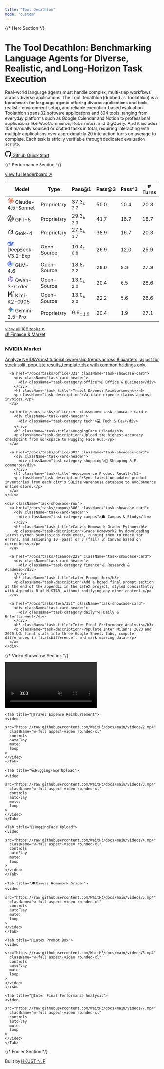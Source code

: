```yaml
---
title: "Tool Decathlon"
mode: "custom"
---
```


<div className="homepage-container">

{/* Hero Section */}
<div className="hero-section">
  <div className="hero-content">
    <h1 className="hero-title">The Tool Decathlon: Benchmarking Language Agents for Diverse, Realistic, and Long-Horizon Task Execution</h1>
    <p className="hero-description">
      Real-world language agents must handle complex, multi-step workflows across diverse applications. 
      The Tool Decathlon (dubbed as 
      Toolathlon) is a benchmark for language agents offering diverse applications and tools, realistic 
      environment setup, and reliable execution-based evaluation. Toolathlon spans 32 software applications 
      and 604 tools, ranging from everyday platforms such as Google Calendar and Notion to professional 
      applications like WooCommerce, Kubernetes, and BigQuery. And it includes 
      108 manually sourced or crafted tasks in total, requiring interacting with multiple applications over 
      approximately 20 interaction turns on average to complete. Each task is strictly verifiable through dedicated evaluation scripts.
    </p>
    <div className="hero-actions">
      <a href="https://github.com" className="btn-github">
        <svg width="20" height="20" viewBox="0 0 24 24" fill="currentColor">
          <path d="M12 0c-6.626 0-12 5.373-12 12 0 5.302 3.438 9.8 8.207 11.387.599.111.793-.261.793-.577v-2.234c-3.338.726-4.033-1.416-4.033-1.416-.546-1.387-1.333-1.756-1.333-1.756-1.089-.745.083-.729.083-.729 1.205.084 1.839 1.237 1.839 1.237 1.07 1.834 2.807 1.304 3.492.997.107-.775.418-1.305.762-1.604-2.665-.305-5.467-1.334-5.467-5.931 0-1.311.469-2.381 1.236-3.221-.124-.303-.535-1.524.117-3.176 0 0 1.008-.322 3.301 1.23.957-.266 1.983-.399 3.003-.404 1.02.005 2.047.138 3.006.404 2.291-1.552 3.297-1.23 3.297-1.23.653 1.653.242 2.874.118 3.176.77.84 1.235 1.911 1.235 3.221 0 4.609-2.807 5.624-5.479 5.921.43.372.823 1.102.823 2.222v3.293c0 .319.192.694.801.576 4.765-1.589 8.199-6.086 8.199-11.386 0-6.627-5.373-12-12-12z"/>
        </svg>
        Github
      </a>
      <a href="/docs/test" className="btn-contribute">Quick Start</a>
    </div>
  </div>
</div>

{/* Performance Section */}
<div className="performance-section">
  <div className="performance-header">
    <a href="/docs/leaderboard" className="view-full-link">view full leaderboard ↗</a>
  </div>
  
  <div className="category-section">
    <table className="performance-table">
      <thead>
        <tr>
          <th>Model</th>
          <th>Type</th>
          <th>Pass@1</th>
          <th>Pass@3</th>
          <th>Pass^3</th>
          <th># Turns</th>
        </tr>
      </thead>
      <tbody>
        <tr className="rank-1">
          <td className="model-name-cell" data-label="Model"><svg className="org-icon" fill="#D97757" width="20px" height="20px" viewBox="0 0 24 24" xmlns="http://www.w3.org/2000/svg"><title>Claude</title><path d="M4.709 15.955l4.72-2.647.08-.23-.08-.128H9.2l-.79-.048-2.698-.073-2.339-.097-2.266-.122-.571-.121L0 11.784l.055-.352.48-.321.686.06 1.52.103 2.278.158 1.652.097 2.449.255h.389l.055-.157-.134-.098-.103-.097-2.358-1.596-2.552-1.688-1.336-.972-.724-.491-.364-.462-.158-1.008.656-.722.881.06.225.061.893.686 1.908 1.476 2.491 1.833.365.304.145-.103.019-.073-.164-.274-1.355-2.446-1.446-2.49-.644-1.032-.17-.619a2.97 2.97 0 01-.104-.729L6.283.134 6.696 0l.996.134.42.364.62 1.414 1.002 2.229 1.555 3.03.456.898.243.832.091.255h.158V9.01l.128-1.706.237-2.095.23-2.695.08-.76.376-.91.747-.492.584.28.48.685-.067.444-.286 1.851-.559 2.903-.364 1.942h.212l.243-.242.985-1.306 1.652-2.064.73-.82.85-.904.547-.431h1.033l.76 1.129-.34 1.166-1.064 1.347-.881 1.142-1.264 1.7-.79 1.36.073.11.188-.02 2.856-.606 1.543-.28 1.841-.315.833.388.091.395-.328.807-1.969.486-2.309.462-3.439.813-.042.03.049.061 1.549.146.662.036h1.622l3.02.225.79.522.474.638-.079.485-1.215.62-1.64-.389-3.829-.91-1.312-.329h-.182v.11l1.093 1.068 2.006 1.81 2.509 2.33.127.578-.322.455-.34-.049-2.205-1.657-.851-.747-1.926-1.62h-.128v.17l.444.649 2.345 3.521.122 1.08-.17.353-.608.213-.668-.122-1.374-1.925-1.415-2.167-1.143-1.943-.14.08-.674 7.254-.316.37-.729.28-.607-.461-.322-.747.322-1.476.389-1.924.315-1.53.286-1.9.17-.632-.012-.042-.14.018-1.434 1.967-2.18 2.945-1.726 1.845-.414.164-.717-.37.067-.662.401-.589 2.388-3.036 1.44-1.882.93-1.086-.006-.158h-.055L4.132 18.56l-1.13.146-.487-.456.061-.746.231-.243 1.908-1.312-.006.006z" fill-rule="nonzero"></path></svg> Claude-4.5-Sonnet</td>
          <td className="model-type-cell" data-label="Model Type">Proprietary</td>
          <td className="score-cell best-score" data-label="Pass@1">37.3<sub>± 2.7</sub></td>
          <td className="score-cell best-score" data-label="Pass@3">50.0</td>
          <td className="score-cell best-score" data-label="Pass^3">20.4</td>
          <td className="score-cell" data-label="# Turns">20.3</td>
        </tr>
        <tr className="rank-2">
          <td className="model-name-cell" data-label="Model"><svg className="org-icon" fill="currentColor" width="20px" height="20px" viewBox="0 0 24 24" role="img" xmlns="http://www.w3.org/2000/svg"><title>OpenAI icon</title><path d="M22.2819 9.8211a5.9847 5.9847 0 0 0-.5157-4.9108 6.0462 6.0462 0 0 0-6.5098-2.9A6.0651 6.0651 0 0 0 4.9807 4.1818a5.9847 5.9847 0 0 0-3.9977 2.9 6.0462 6.0462 0 0 0 .7427 7.0966 5.98 5.98 0 0 0 .511 4.9107 6.051 6.051 0 0 0 6.5146 2.9001A5.9847 5.9847 0 0 0 13.2599 24a6.0557 6.0557 0 0 0 5.7718-4.2058 5.9894 5.9894 0 0 0 3.9977-2.9001 6.0557 6.0557 0 0 0-.7475-7.0729zm-9.022 12.6081a4.4755 4.4755 0 0 1-2.8764-1.0408l.1419-.0804 4.7783-2.7582a.7948.7948 0 0 0 .3927-.6813v-6.7369l2.02 1.1686a.071.071 0 0 1 .038.052v5.5826a4.504 4.504 0 0 1-4.4945 4.4944zm-9.6607-4.1254a4.4708 4.4708 0 0 1-.5346-3.0137l.142.0852 4.783 2.7582a.7712.7712 0 0 0 .7806 0l5.8428-3.3685v2.3324a.0804.0804 0 0 1-.0332.0615L9.74 19.9502a4.4992 4.4992 0 0 1-6.1408-1.6464zM2.3408 7.8956a4.485 4.485 0 0 1 2.3655-1.9728V11.6a.7664.7664 0 0 0 .3879.6765l5.8144 3.3543-2.0201 1.1685a.0757.0757 0 0 1-.071 0l-4.8303-2.7865A4.504 4.504 0 0 1 2.3408 7.872zm16.5963 3.8558L13.1038 8.364 15.1192 7.2a.0757.0757 0 0 1 .071 0l4.8303 2.7913a4.4944 4.4944 0 0 1-.6765 8.1042v-5.6772a.79.79 0 0 0-.407-.667zm2.0107-3.0231l-.142-.0852-4.7735-2.7818a.7759.7759 0 0 0-.7854 0L9.409 9.2297V6.8974a.0662.0662 0 0 1 .0284-.0615l4.8303-2.7866a4.4992 4.4992 0 0 1 6.6802 4.66zM8.3065 12.863l-2.02-1.1638a.0804.0804 0 0 1-.038-.0567V6.0742a4.4992 4.4992 0 0 1 7.3757-3.4537l-.142.0805L8.704 5.459a.7948.7948 0 0 0-.3927.6813zm1.0976-2.3654l2.602-1.4998 2.6069 1.4998v2.9994l-2.5974 1.4997-2.6067-1.4997Z"/></svg> GPT-5</td>
          <td className="model-type-cell" data-label="Model Type">Proprietary</td>
          <td className="score-cell" data-label="Pass@1">29.3<sub>± 2.3</sub></td>
          <td className="score-cell" data-label="Pass@3">41.7</td>
          <td className="score-cell" data-label="Pass^3">16.7</td>
          <td className="score-cell" data-label="# Turns">18.7</td>
        </tr>
        <tr className="rank-other">
          <td className="model-name-cell" data-label="Model"><svg className="org-icon" fill="currentColor" fill-rule="evenodd" width="20px" height="20px" viewBox="0 0 24 24" xmlns="http://www.w3.org/2000/svg"><title>Grok</title><path d="M9.27 15.29l7.978-5.897c.391-.29.95-.177 1.137.272.98 2.369.542 5.215-1.41 7.169-1.951 1.954-4.667 2.382-7.149 1.406l-2.711 1.257c3.889 2.661 8.611 2.003 11.562-.953 2.341-2.344 3.066-5.539 2.388-8.42l.006.007c-.983-4.232.242-5.924 2.75-9.383.06-.082.12-.164.179-.248l-3.301 3.305v-.01L9.267 15.292M7.623 16.723c-2.792-2.67-2.31-6.801.071-9.184 1.761-1.763 4.647-2.483 7.166-1.425l2.705-1.25a7.808 7.808 0 00-1.829-1A8.975 8.975 0 005.984 5.83c-2.533 2.536-3.33 6.436-1.962 9.764 1.022 2.487-.653 4.246-2.34 6.022-.599.63-1.199 1.259-1.682 1.925l7.62-6.815"></path></svg> Grok-4</td>
          <td className="model-type-cell" data-label="Model Type">Proprietary</td>
          <td className="score-cell" data-label="Pass@1">27.5<sub>± 1.7</sub></td>
          <td className="score-cell" data-label="Pass@3">38.9</td>
          <td className="score-cell" data-label="Pass^3">16.7</td>
          <td className="score-cell" data-label="# Turns">20.3</td>
        </tr>
        <tr className="rank-other">
          <td className="model-name-cell" data-label="Model"><svg className="org-icon" fill="#4D6BFE" width="20px" height="20px" viewBox="0 0 24 24" xmlns="http://www.w3.org/2000/svg"><title>DeepSeek</title><path d="M23.748 4.482c-.254-.124-.364.113-.512.234-.051.039-.094.09-.137.136-.372.397-.806.657-1.373.626-.829-.046-1.537.214-2.163.848-.133-.782-.575-1.248-1.247-1.548-.352-.156-.708-.311-.955-.65-.172-.241-.219-.51-.305-.774-.055-.16-.11-.323-.293-.35-.2-.031-.278.136-.356.276-.313.572-.434 1.202-.422 1.84.027 1.436.633 2.58 1.838 3.393.137.093.172.187.129.323-.082.28-.18.552-.266.833-.055.179-.137.217-.329.14a5.526 5.526 0 01-1.736-1.18c-.857-.828-1.631-1.742-2.597-2.458a11.365 11.365 0 00-.689-.471c-.985-.957.13-1.743.388-1.836.27-.098.093-.432-.779-.428-.872.004-1.67.295-2.687.684a3.055 3.055 0 01-.465.137 9.597 9.597 0 00-2.883-.102c-1.885.21-3.39 1.102-4.497 2.623C.082 8.606-.231 10.684.152 12.85c.403 2.284 1.569 4.175 3.36 5.653 1.858 1.533 3.997 2.284 6.438 2.14 1.482-.085 3.133-.284 4.994-1.86.47.234.962.327 1.78.397.63.059 1.236-.03 1.705-.128.735-.156.684-.837.419-.961-2.155-1.004-1.682-.595-2.113-.926 1.096-1.296 2.746-2.642 3.392-7.003.05-.347.007-.565 0-.845-.004-.17.035-.237.23-.256a4.173 4.173 0 001.545-.475c1.396-.763 1.96-2.015 2.093-3.517.02-.23-.004-.467-.247-.588zM11.581 18c-2.089-1.642-3.102-2.183-3.52-2.16-.392.024-.321.471-.235.763.09.288.207.486.371.739.114.167.192.416-.113.603-.673.416-1.842-.14-1.897-.167-1.361-.802-2.5-1.86-3.301-3.307-.774-1.393-1.224-2.887-1.298-4.482-.02-.386.093-.522.477-.592a4.696 4.696 0 011.529-.039c2.132.312 3.946 1.265 5.468 2.774.868.86 1.525 1.887 2.202 2.891.72 1.066 1.494 2.082 2.48 2.914.348.292.625.514.891.677-.802.09-2.14.11-3.054-.614zm1-6.44a.306.306 0 01.415-.287.302.302 0 01.2.288.306.306 0 01-.31.307.303.303 0 01-.304-.308zm3.11 1.596c-.2.081-.399.151-.59.16a1.245 1.245 0 01-.798-.254c-.274-.23-.47-.358-.552-.758a1.73 1.73 0 01.016-.588c.07-.327-.008-.537-.239-.727-.187-.156-.426-.199-.688-.199a.559.559 0 01-.254-.078c-.11-.054-.2-.19-.114-.358.028-.054.16-.186.192-.21.356-.202.767-.136 1.146.016.352.144.618.408 1.001.782.391.451.462.576.685.914.176.265.336.537.445.848.067.195-.019.354-.25.452z"></path></svg> DeepSeek-V3.2-Exp</td>
          <td className="model-type-cell" data-label="Model Type">Open-Source</td>
          <td className="score-cell" data-label="Pass@1">19.4<sub>± 0.8</sub></td>
          <td className="score-cell" data-label="Pass@3">26.9</td>
          <td className="score-cell" data-label="Pass^3">12.0</td>
          <td className="score-cell" data-label="# Turns">25.9</td>
        </tr>
        <tr className="rank-other">
          <td className="model-name-cell" data-label="Model"><svg className="org-icon" width="20px" height="20px" viewBox="0 0 24 24" xmlns="http://www.w3.org/2000/svg"><title>ChatGLM</title><defs><linearGradient id="lobe-icons-chat-glm-fill" x1="-18.756%" x2="70.894%" y1="49.371%" y2="90.944%"><stop offset="0%" stop-color="#504AF4"></stop><stop offset="100%" stop-color="#3485FF"></stop></linearGradient></defs><path d="M9.917 2c4.906 0 10.178 3.947 8.93 10.58-.014.07-.037.14-.057.21l-.003-.277c-.083-3-1.534-8.934-8.87-8.934-3.393 0-8.137 3.054-7.93 8.158-.04 4.778 3.555 8.4 7.95 8.332l.073-.001c1.2-.033 2.763-.429 3.1-1.657.063-.031.26.534.268.598.048.256.112.369.192.34.981-.348 2.286-1.222 1.952-2.38-.176-.61-1.775-.147-1.921-.347.418-.979 2.234-.926 3.153-.716.443.102.657.38 1.012.442.29.052.981-.2.96.242-1.5 3.042-4.893 5.41-8.808 5.41C3.654 22 0 16.574 0 11.737 0 5.947 4.959 2 9.917 2zM9.9 5.3c.484 0 1.125.225 1.38.585 3.669.145 4.313 2.686 4.694 5.444.255 1.838.315 2.3.182 1.387l.083.59c.068.448.554.737.982.516.144-.075.254-.231.328-.47a.2.2 0 01.258-.13l.625.22a.2.2 0 01.124.238 2.172 2.172 0 01-.51.92c-.878.917-2.757.664-3.08-.62-.14-.554-.055-.626-.345-1.242-.292-.621-1.238-.709-1.69-.295-.345.315-.407.805-.406 1.282L12.6 15.9a.9.9 0 01-.9.9h-1.4a.9.9 0 01-.9-.9v-.65a1.15 1.15 0 10-2.3 0v.65a.9.9 0 01-.9.9H4.8a.9.9 0 01-.9-.9l.035-3.239c.012-1.884.356-3.658 2.47-4.134.2-.045.252.13.29.342.025.154.043.252.053.294.701 3.058 1.75 4.299 3.144 3.722l.66-.331.254-.13c.158-.082.25-.131.276-.15.012-.01-.165-.206-.407-.464l-1.012-1.067a8.925 8.925 0 01-.199-.216c-.047-.034-.116.068-.208.306-.074.157-.251.252-.272.326-.013.058.108.298.362.72.164.288.22.508-.31.343-1.04-.8-1.518-2.273-1.684-3.725-.004-.035-.162-1.913-.162-1.913a1.2 1.2 0 011.113-1.281L9.9 5.3zm12.994 8.68c.037.697-.403.704-1.213.591l-1.783-.276c-.265-.053-.385-.099-.313-.147.47-.315 3.268-.93 3.31-.168zm-.915-.083l-.926.042c-.85.077-1.452.24.338.336l.103.003c.815.012 1.264-.359.485-.381zm1.667-3.601h.01c.79.398.067 1.03-.65 1.393-.14.07-.491.176-1.052.315-.241.04-.457.092-.333.16l.01.005c1.952.958-3.123 1.534-2.495 1.285l.38-.148c.68-.266 1.614-.682 1.666-1.337.038-.48 1.253-.442 1.493-.968.048-.106 0-.236-.144-.389-.05-.047-.094-.094-.107-.148-.073-.305.7-.431 1.222-.168zm-2.568-.474c-.135 1.198-2.479 4.192-1.949 2.863l.017-.042c.298-.717.376-2.221 1.337-3.221.25-.26.636.035.595.4zm-7.976-.253c.02-.694 1.002-.968 1.346-.347.01-1.274-1.941-.768-1.346.347z" fill="url(#lobe-icons-chat-glm-fill)" fill-rule="evenodd"></path></svg> GLM-4.6</td>
          <td className="model-type-cell" data-label="Model Type">Open-Source</td>
          <td className="score-cell" data-label="Pass@1">18.8<sub>± 2.2</sub></td>
          <td className="score-cell" data-label="Pass@3">29.6</td>
          <td className="score-cell" data-label="Pass^3">9.3</td>
          <td className="score-cell" data-label="# Turns">27.9</td>
        </tr>
        <tr className="rank-other">
          <td className="model-name-cell" data-label="Model"><svg className="org-icon" width="20px" height="20px" viewBox="0 0 24 24" xmlns="http://www.w3.org/2000/svg"><title>Qwen</title><path d="M12.604 1.34c.393.69.784 1.382 1.174 2.075a.18.18 0 00.157.091h5.552c.174 0 .322.11.446.327l1.454 2.57c.19.337.24.478.024.837-.26.43-.513.864-.76 1.3l-.367.658c-.106.196-.223.28-.04.512l2.652 4.637c.172.301.111.494-.043.77-.437.785-.882 1.564-1.335 2.34-.159.272-.352.375-.68.37-.777-.016-1.552-.01-2.327.016a.099.099 0 00-.081.05 575.097 575.097 0 01-2.705 4.74c-.169.293-.38.363-.725.364-.997.003-2.002.004-3.017.002a.537.537 0 01-.465-.271l-1.335-2.323a.09.09 0 00-.083-.049H4.982c-.285.03-.553-.001-.805-.092l-1.603-2.77a.543.543 0 01-.002-.54l1.207-2.12a.198.198 0 000-.197 550.951 550.951 0 01-1.875-3.272l-.79-1.395c-.16-.31-.173-.496.095-.965.465-.813.927-1.625 1.387-2.436.132-.234.304-.334.584-.335a338.3 338.3 0 012.589-.001.124.124 0 00.107-.063l2.806-4.895a.488.488 0 01.422-.246c.524-.001 1.053 0 1.583-.006L11.704 1c.341-.003.724.032.9.34zm-3.432.403a.06.06 0 00-.052.03L6.254 6.788a.157.157 0 01-.135.078H3.253c-.056 0-.07.025-.041.074l5.81 10.156c.025.042.013.062-.034.063l-2.795.015a.218.218 0 00-.2.116l-1.32 2.31c-.044.078-.021.118.068.118l5.716.008c.046 0 .08.02.104.061l1.403 2.454c.046.081.092.082.139 0l5.006-8.76.783-1.382a.055.055 0 01.096 0l1.424 2.53a.122.122 0 00.107.062l2.763-.02a.04.04 0 00.035-.02.041.041 0 000-.04l-2.9-5.086a.108.108 0 010-.113l.293-.507 1.12-1.977c.024-.041.012-.062-.035-.062H9.2c-.059 0-.073-.026-.043-.077l1.434-2.505a.107.107 0 000-.114L9.225 1.774a.06.06 0 00-.053-.031zm6.29 8.02c.046 0 .058.02.034.06l-.832 1.465-2.613 4.585a.056.056 0 01-.05.029.058.058 0 01-.05-.029L8.498 9.841c-.02-.034-.01-.052.028-.054l.216-.012 6.722-.012z" fill="url(#lobe-icons-qwen-fill)" fill-rule="nonzero"></path><defs><linearGradient id="lobe-icons-qwen-fill" x1="0%" x2="100%" y1="0%" y2="0%"><stop offset="0%" stop-color="#6336E7" stop-opacity=".84"></stop><stop offset="100%" stop-color="#6F69F7" stop-opacity=".84"></stop></linearGradient></defs></svg> Qwen-3-Coder</td>
          <td className="model-type-cell" data-label="Model Type">Open-Source</td>
          <td className="score-cell" data-label="Pass@1">13.9<sub>± 2.0</sub></td>
          <td className="score-cell" data-label="Pass@3">20.4</td>
          <td className="score-cell" data-label="Pass^3">6.5</td>
          <td className="score-cell" data-label="# Turns">28.6</td>
        </tr>
        <tr className="rank-other">
          <td className="model-name-cell" data-label="Model"><svg className="org-icon" fill="currentColor" fill-rule="evenodd" width="20px" height="20px" viewBox="0 0 24 24" xmlns="http://www.w3.org/2000/svg"><title>Kimi</title><path d="M19.738 5.776c.163-.209.306-.4.457-.585.07-.087.064-.153-.004-.244-.655-.861-.717-1.817-.34-2.787.283-.73.909-1.072 1.674-1.145.477-.045.945.004 1.379.236.57.305.902.77 1.01 1.412.086.512.07 1.012-.075 1.508-.257.878-.888 1.333-1.753 1.448-.718.096-1.446.108-2.17.157-.056.004-.113 0-.178 0z"></path><path d="M17.962 1.844h-4.326l-3.425 7.81H5.369V1.878H1.5V22h3.87v-8.477h6.824a3.025 3.025 0 002.743-1.75V22h3.87v-8.477a3.87 3.87 0 00-3.588-3.86v-.01h-2.125a3.94 3.94 0 002.323-2.12l2.545-5.689z"></path></svg> Kimi-K2-0905</td>
          <td className="model-type-cell" data-label="Model Type">Open-Source</td>
          <td className="score-cell" data-label="Pass@1">13.0<sub>± 2.0</sub></td>
          <td className="score-cell" data-label="Pass@3">22.2</td>
          <td className="score-cell" data-label="Pass^3">5.6</td>
          <td className="score-cell" data-label="# Turns">26.6</td>
        </tr>
        <tr className="rank-other">
          <td className="model-name-cell" data-label="Model"><svg className="org-icon" width="20px" height="20px" viewBox="0 0 24 24" xmlns="http://www.w3.org/2000/svg"><title>Gemini</title><path d="M20.616 10.835a14.147 14.147 0 01-4.45-3.001 14.111 14.111 0 01-3.678-6.452.503.503 0 00-.975 0 14.134 14.134 0 01-3.679 6.452 14.155 14.155 0 01-4.45 3.001c-.65.28-1.318.505-2.002.678a.502.502 0 000 .975c.684.172 1.35.397 2.002.677a14.147 14.147 0 014.45 3.001 14.112 14.112 0 013.679 6.453.502.502 0 00.975 0c.172-.685.397-1.351.677-2.003a14.145 14.145 0 013.001-4.45 14.113 14.113 0 016.453-3.678.503.503 0 000-.975 13.245 13.245 0 01-2.003-.678z" fill="#3186FF"></path><path d="M20.616 10.835a14.147 14.147 0 01-4.45-3.001 14.111 14.111 0 01-3.678-6.452.503.503 0 00-.975 0 14.134 14.134 0 01-3.679 6.452 14.155 14.155 0 01-4.45 3.001c-.65.28-1.318.505-2.002.678a.502.502 0 000 .975c.684.172 1.35.397 2.002.677a14.147 14.147 0 014.45 3.001 14.112 14.112 0 013.679 6.453.502.502 0 00.975 0c.172-.685.397-1.351.677-2.003a14.145 14.145 0 013.001-4.45 14.113 14.113 0 016.453-3.678.503.503 0 000-.975 13.245 13.245 0 01-2.003-.678z" fill="url(#lobe-icons-gemini-fill-0)"></path><path d="M20.616 10.835a14.147 14.147 0 01-4.45-3.001 14.111 14.111 0 01-3.678-6.452.503.503 0 00-.975 0 14.134 14.134 0 01-3.679 6.452 14.155 14.155 0 01-4.45 3.001c-.65.28-1.318.505-2.002.678a.502.502 0 000 .975c.684.172 1.35.397 2.002.677a14.147 14.147 0 014.45 3.001 14.112 14.112 0 013.679 6.453.502.502 0 00.975 0c.172-.685.397-1.351.677-2.003a14.145 14.145 0 013.001-4.45 14.113 14.113 0 016.453-3.678.503.503 0 000-.975 13.245 13.245 0 01-2.003-.678z" fill="url(#lobe-icons-gemini-fill-1)"></path><path d="M20.616 10.835a14.147 14.147 0 01-4.45-3.001 14.111 14.111 0 01-3.678-6.452.503.503 0 00-.975 0 14.134 14.134 0 01-3.679 6.452 14.155 14.155 0 01-4.45 3.001c-.65.28-1.318.505-2.002.678a.502.502 0 000 .975c.684.172 1.35.397 2.002.677a14.147 14.147 0 014.45 3.001 14.112 14.112 0 013.679 6.453.502.502 0 00.975 0c.172-.685.397-1.351.677-2.003a14.145 14.145 0 013.001-4.45 14.113 14.113 0 016.453-3.678.503.503 0 000-.975 13.245 13.245 0 01-2.003-.678z" fill="url(#lobe-icons-gemini-fill-2)"></path><defs><linearGradient gradientUnits="userSpaceOnUse" id="lobe-icons-gemini-fill-0" x1="7" x2="11" y1="15.5" y2="12"><stop stop-color="#08B962"></stop><stop offset="1" stop-color="#08B962" stop-opacity="0"></stop></linearGradient><linearGradient gradientUnits="userSpaceOnUse" id="lobe-icons-gemini-fill-1" x1="8" x2="11.5" y1="5.5" y2="11"><stop stop-color="#F94543"></stop><stop offset="1" stop-color="#F94543" stop-opacity="0"></stop></linearGradient><linearGradient gradientUnits="userSpaceOnUse" id="lobe-icons-gemini-fill-2" x1="3.5" x2="17.5" y1="13.5" y2="12"><stop stop-color="#FABC12"></stop><stop offset=".46" stop-color="#FABC12" stop-opacity="0"></stop></linearGradient></defs></svg> Gemini-2.5-Pro</td>
          <td className="model-type-cell" data-label="Model Type">Proprietary</td>
          <td className="score-cell" data-label="Pass@1">9.6<sub>± 1.9</sub></td>
          <td className="score-cell" data-label="Pass@3">20.4</td>
          <td className="score-cell" data-label="Pass^3">1.9</td>
          <td className="score-cell" data-label="# Turns">27.1</td>
        </tr>
      </tbody>
    </table>
  </div>
</div>

<div className="task-showcase-section">
  <div className="task-showcase-header">
    <a href="/docs/tasks/campus/34" className="view-full-link">view all 108 tasks ↗</a>
  </div>
  
  <div className="task-showcase-container">
    <div className="task-showcase-row">
      <a href="/docs/tasks/office/284" className="task-showcase-card">
        <div className="task-card-header">
          <div className="task-category finance">💰 Finance & Market</div>
        </div>
        <h3 className="task-title">NVIDIA Market</h3>
        <p className="task-description">Analyze NVIDIA's institutional ownership trends across 8 quarters, adjust for stock split, populate results_template.xlsx with common holdings only.</p>
      </a>

      <a href="/docs/tasks/office/331" className="task-showcase-card">
        <div className="task-card-header">
          <div className="task-category office">🏢 Office & Business</div>
        </div>
        <h3 className="task-title">Travel Expense Reimbursement</h3>
        <p className="task-description">Validate expense claims against invoices.</p>
      </a>

      <a href="/docs/tasks/office/19" className="task-showcase-card">
        <div className="task-card-header">
          <div className="task-category tech">💻 Tech & Dev</div>
        </div>
        <h3 className="task-title">HuggingFace Upload</h3>
        <p className="task-description">Upload the highest-accuracy checkpoint from workspace to Hugging Face Hub.</p>
      </a>

      <a href="/docs/tasks/office/303" className="task-showcase-card">
        <div className="task-card-header">
          <div className="task-category shopping">🛒 Shopping & E-commerce</div>
        </div>
        <h3 className="task-title">Woocommerce Product Recall</h3>
        <p className="task-description">Sync latest unupdated product inventories from each city's SQLite warehouse database to WooCommerce online store.</p>
      </a>
    </div>
    
    <div className="task-showcase-row">
      <a href="/docs/tasks/campus/306" className="task-showcase-card">
        <div className="task-card-header">
          <div className="task-category campus">🎓 Campus & Study</div>
        </div>
        <h3 className="task-title">Canvas Homework Grader Python</h3>
        <p className="task-description">Grade Homework2 by downloading latest Python submissions from email, running them to check for errors, and assigning 10 (pass) or 0 (fail) in Canvas based on correctness.</p>
      </a>
      
      <a href="/docs/tasks/finance/229" className="task-showcase-card">
        <div className="task-card-header">
          <div className="task-category finance">📖 Research & Academic</div>
        </div>
        <h3 className="task-title">Latex Prompt Box</h3>
        <p className="task-description">Add a boxed final prompt section at the end of the appendix in the LaTeX project, styled consistently with Appendix B of M-STAR, without modifying any other content.</p>
      </a>
      
      <a href="/docs/tasks/tech/351" className="task-showcase-card">
        <div className="task-card-header">
          <div className="task-category daily">🎤 Daily & Entertainment</div>
        </div>
        <h3 className="task-title">Inter Final Performance Analysis</h3>
        <p className="task-description">Populate Inter Milan's 2023 and 2025 UCL final stats into three Google Sheets tabs, compute differences in "StatsDifference", and mark missing data.</p>
      </a>
    </div>
  </div>
</div>

{/* Video Showcase Section */}
<div className="video-showcase-section">
  <Tabs>
    <Tab title="💰NVIDIA Market">
    <video 
      src="https://raw.githubusercontent.com/WaitHZ/docs/main/videos/1.mp4"
      className="w-full aspect-video rounded-xl"
      controls 
      autoPlay
      muted
      loop
    >
    </video>
    </Tab>

    <Tab title="🏢Travel Expense Reimbursement">
    <video 
      src="https://raw.githubusercontent.com/WaitHZ/docs/main/videos/2.mp4"
      className="w-full aspect-video rounded-xl"
      controls 
      autoPlay
      muted
      loop
    >
    </video>
    </Tab>

    <Tab title="💻HuggingFace Upload">
    <video 
      src="https://raw.githubusercontent.com/WaitHZ/docs/main/videos/3.mp4"
      className="w-full aspect-video rounded-xl"
      controls 
      autoPlay
      muted
      loop
    >
    </video>
    </Tab>

    <Tab title="🛒HuggingFace Upload">
    <video 
      src="https://raw.githubusercontent.com/WaitHZ/docs/main/videos/4.mp4"
      className="w-full aspect-video rounded-xl"
      controls 
      autoPlay
      muted
      loop
    >
    </video>
    </Tab>

    <Tab title="🎓Canvas Homework Grader">
    <video 
      src="https://raw.githubusercontent.com/WaitHZ/docs/main/videos/5.mp4"
      className="w-full aspect-video rounded-xl"
      controls 
      autoPlay
      muted
      loop
    >
    </video>
    </Tab>

    <Tab title="📖Latex Prompt Box">
    <video 
      src="https://raw.githubusercontent.com/WaitHZ/docs/main/videos/6.mp4"
      className="w-full aspect-video rounded-xl"
      controls 
      autoPlay
      muted
      loop
    >
    </video>
    </Tab>

    <Tab title="🎤Inter Final Performance Analysis">
    <video 
      src="https://raw.githubusercontent.com/WaitHZ/docs/main/videos/7.mp4"
      className="w-full aspect-video rounded-xl"
      controls 
      autoPlay
      muted
      loop
    >
    </video>
    </Tab>
  </Tabs>
</div>


{/* Footer Section */}
<div className="homepage-footer">
  <div className="footer-content">
    <p>Built by <a href="https://github.com/hkust-nlp" target="_blank" rel="noopener noreferrer" className="footer-link">HKUST NLP</a></p>
  </div>
</div>

</div>